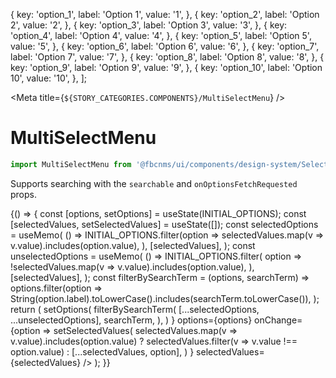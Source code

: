 
  {
    key: 'option_1',
    label: 'Option 1',
    value: '1',
  },
  {
    key: 'option_2',
    label: 'Option 2',
    value: '2',
  },
  {
    key: 'option_3',
    label: 'Option 3',
    value: '3',
  },
  {
    key: 'option_4',
    label: 'Option 4',
    value: '4',
  },
  {
    key: 'option_5',
    label: 'Option 5',
    value: '5',
  },
  {
    key: 'option_6',
    label: 'Option 6',
    value: '6',
  },
  {
    key: 'option_7',
    label: 'Option 7',
    value: '7',
  },
  {
    key: 'option_8',
    label: 'Option 8',
    value: '8',
  },
  {
    key: 'option_9',
    label: 'Option 9',
    value: '9',
  },
  {
    key: 'option_10',
    label: 'Option 10',
    value: '10',
  },
];

<Meta title={`${STORY_CATEGORIES.COMPONENTS}/MultiSelectMenu`} />

# MultiSelectMenu

```js
import MultiSelectMenu from '@fbcnms/ui/components/design-system/Select/MultiSelectMenu';
```

Supports searching with the `searchable` and `onOptionsFetchRequested` props.

<Preview>
  <Story name="MultiSelectMenu">
    {() => {
      const [options, setOptions] = useState(INITIAL_OPTIONS);
      const [selectedValues, setSelectedValues] = useState([]);
      const selectedOptions = useMemo(
        () =>
          INITIAL_OPTIONS.filter(option =>
            selectedValues.map(v => v.value).includes(option.value),
          ),
        [selectedValues],
      );
      const unselectedOptions = useMemo(
        () =>
          INITIAL_OPTIONS.filter(
            option => !selectedValues.map(v => v.value).includes(option.value),
          ),
        [selectedValues],
      );
      const filterBySearchTerm = (options, searchTerm) =>
        options.filter(option =>
          String(option.label).toLowerCase().includes(searchTerm.toLowerCase()),
        );
      return (
        <MultiSelectMenu
          size="normal"
          searchable={true}
          onOptionsFetchRequested={searchTerm =>
            setOptions(
              filterBySearchTerm(
                [...selectedOptions, ...unselectedOptions],
                searchTerm,
              ),
            )
          }
          options={options}
          onChange={option =>
            setSelectedValues(
              selectedValues.map(v => v.value).includes(option.value)
                ? selectedValues.filter(v => v.value !== option.value)
                : [...selectedValues, option],
            )
          }
          selectedValues={selectedValues}
        />
      );
    }}
  </Story>
</Preview>
